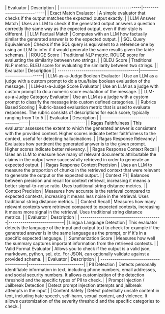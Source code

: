 <AccordionGroup>
  <Accordion title="Expected Answer Evaluation" description="For when you have the golden answer and want to measure how correct the LLM gets it">
    | Evaluator                                | Description                |
    | -----------------------------------------|----------------------------|
    | Exact Match Evaluator | A simple evaluator that checks if the output matches the expected_output exactly. |
    | LLM Answer Match | Uses an LLM to check if the generated output answers a question correctly the same way as the expected output, even if their style is different. |
    | LLM Factual Match | Computes with an LLM how factually similar the generated answer is to the expected output. |
    | SQL Query Equivalence | Checks if the SQL query is equivalent to a reference one by using an LLM to infer if it would generate the same results given the table schemas. |
    | ROUGE Score | Traditional NLP metric. ROUGE score for evaluating the similarity between two strings. |
    | BLEU Score | Traditional NLP metric. BLEU score for evaluating the similarity between two strings. |
  </Accordion>
  <Accordion title="LLM-as-Judge" description="For when you don't have a golden answer, but have a set of rules for another LLM to evaluate quality">
    | Evaluator                                | Description                |
    | -----------------------------------------|----------------------------|
    | LLM-as-a-Judge Boolean Evaluator | Use an LLM as a judge with a custom prompt to do a true/false boolean evaluation of the message. |
    | LLM-as-a-Judge Score Evaluator | Use an LLM as a judge with custom prompt to do a numeric score evaluation of the message. |
    | LLM-as-a-Judge Category Evaluator | Use an LLM as a judge with a custom prompt to classify the message into custom defined categories. |
    | Rubrics Based Scoring | Rubric-based evaluation metric that is used to evaluate responses. The rubric consists of descriptions for each score, typically ranging from 1 to 5 |
  </Accordion>
  <Accordion title="RAG Quality" description="For measuring the quality of your RAG, check for hallucinations with faithfulness and precision/recall">
    | Evaluator                                | Description                |
    | -----------------------------------------|----------------------------|
    | Ragas Faithfulness | This evaluator assesses the extent to which the generated answer is consistent with the provided context. Higher scores indicate better faithfulness to the context, useful for detecting hallucinations. |
    | Ragas Response Relevancy | Evaluates how pertinent the generated answer is to the given prompt. Higher scores indicate better relevancy. |
    | Ragas Response Context Recall | Uses an LLM to measure how many of relevant documents attributable the claims in the output were successfully retrieved in order to generate an expected output. |
    | Ragas Response Context Precision | Uses an LLM to measure the proportion of chunks in the retrieved context that were relevant to generate the output or the expected output. |
    | Context F1 | Balances between precision and recall for context retrieval, increasing it means a better signal-to-noise ratio. Uses traditional string distance metrics. |
    | Context Precision | Measures how accurate is the retrieval compared to expected contexts, increasing it means less noise in the retrieval. Uses traditional string distance metrics. |
    | Context Recall | Measures how many relevant contexts were retrieved compared to expected contexts, increasing it means more signal in the retrieval. Uses traditional string distance metrics. |
  </Accordion>
  <Accordion title="Quality Aspects Evaluation" description="For when you want to check the language, structure, style and other general quality metrics">
    | Evaluator                                | Description                |
    | -----------------------------------------|----------------------------|
    | Lingua Language Detection | This evaluator detects the language of the input and output text to check for example if the generated answer is in the same language as the prompt, or if it's in a specific expected language. |
    | Summarization Score | Measures how well the summary captures important information from the retrieved contexts. |
    | Valid Format Evaluator | Allows you to check if the output is a valid json, markdown, python, sql, etc. For JSON, can optionally validate against a provided schema. |
  </Accordion>
  <Accordion title="Safety" description="Check for PII, prompt injection attempts and toxic content">
    | Evaluator                                | Description                |
    | -----------------------------------------|----------------------------|
    | PII Detection | Detects personally identifiable information in text, including phone numbers, email addresses, and social security numbers. It allows customization of the detection threshold and the specific types of PII to check. |
    | Prompt Injection / Jailbreak Detection | Detect prompt injection attempts and jailbreak attempts in the input |
    | Content Safety | Detect potentially unsafe content in text, including hate speech, self-harm, sexual content, and violence. It allows customization of the severity threshold and the specific categories to check. |
  </Accordion>
</AccordionGroup>